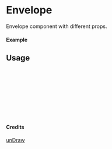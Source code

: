 
<Meta of={Envelope} title="unDraw/Envelope" />

# Envelope

Envelope component with different props.

#### Example

<Canvas of={Envelope.Primary} />

## Usage

```ts
import { Envelope } from "yadl-ui";

const Example = () => {
  return (
      <Envelope />
  );
};

export default Example;
```

#### Credits
[unDraw](https://undraw.co/illustrations)

